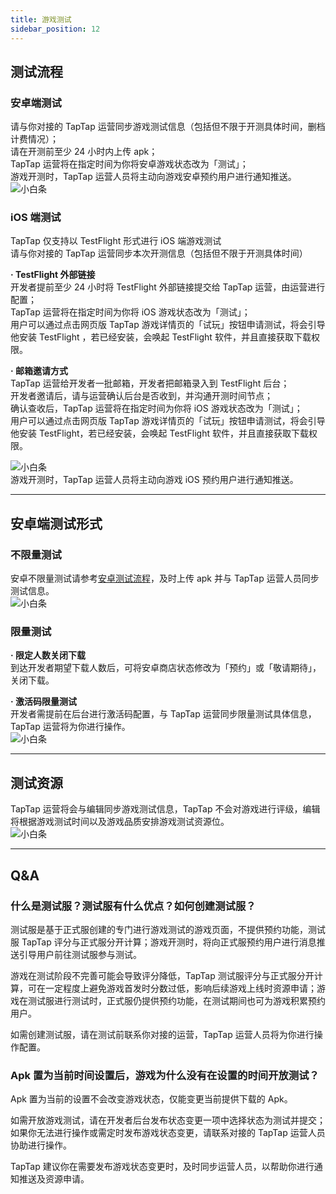 ```yaml
---
title: 游戏测试
sidebar_position: 12
---
```



## 测试流程

### 安卓端测试
请与你对接的 TapTap 运营同步游戏测试信息（包括但不限于开测具体时间，删档计费情况）；  
请在开测前至少 24 小时内上传 apk；  
TapTap 运营将在指定时间为你将安卓游戏状态改为「测试」；  
游戏开测时，TapTap 运营人员将主动向游戏安卓预约用户进行通知推送。  
![小白条](https://img.tapimg.com/market/images/c53d78b9b120276b53f82aebb0d01537.png)  

### iOS 端测试
TapTap 仅支持以 TestFlight 形式进行 iOS 端游戏测试  
请与你对接的 TapTap 运营同步本次开测信息（包括但不限于开测具体时间）


**· TestFlight 外部链接**  
开发者提前至少 24 小时将 TestFlight 外部链接提交给 TapTap 运营，由运营进行配置；  
TapTap 运营将在指定时间为你将 iOS 游戏状态改为「测试」；  
用户可以通过点击网页版 TapTap 游戏详情页的「试玩」按钮申请测试，将会引导他安装 TestFlight ，若已经安装，会唤起 TestFlight 软件，并且直接获取下载权限。  


**· 邮箱邀请方式**  
TapTap 运营给开发者一批邮箱，开发者把邮箱录入到 TestFlight 后台；  
开发者邀请后，请与运营确认后台是否收到，并沟通开测时间节点；  
确认查收后，TapTap 运营将在指定时间为你将 iOS 游戏状态改为「测试」；  
用户可以通过点击网页版 TapTap 游戏详情页的「试玩」按钮申请测试，将会引导他安装 TestFlight，若已经安装，会唤起 TestFlight 软件，并且直接获取下载权限。  

![小白条](https://img.tapimg.com/market/images/c53d78b9b120276b53f82aebb0d01537.png)  
游戏开测时，TapTap 运营人员将主动向游戏 iOS 预约用户进行通知推送。  

---

## 安卓端测试形式

### 不限量测试
安卓不限量测试请参考[安卓测试流程](https://www.taptap.com/developer/help_docs/7?id=46#document_0)，及时上传 apk 并与 TapTap 运营人员同步测试信息。  
![小白条](https://img.tapimg.com/market/images/c53d78b9b120276b53f82aebb0d01537.png)  

### 限量测试

**· 限定人数关闭下载**  
到达开发者期望下载人数后，可将安卓商店状态修改为「预约」或「敬请期待」，关闭下载。  

**· 激活码限量测试**  
开发者需提前在后台进行激活码配置，与 TapTap 运营同步限量测试具体信息，TapTap 运营将为你进行操作。  
![小白条](https://img.tapimg.com/market/images/c53d78b9b120276b53f82aebb0d01537.png)

---

## 测试资源
TapTap 运营将会与编辑同步游戏测试信息，TapTap 不会对游戏进行评级，编辑将根据游戏测试时间以及游戏品质安排游戏测试资源位。  
![小白条](https://img.tapimg.com/market/images/c53d78b9b120276b53f82aebb0d01537.png)  

---

## Q&A
### 什么是测试服？测试服有什么优点？如何创建测试服？
测试服是基于正式服创建的专门进行游戏测试的游戏页面，不提供预约功能，测试服 TapTap 评分与正式服分开计算；游戏开测时，将向正式服预约用户进行消息推送引导用户前往测试服参与测试。  

游戏在测试阶段不完善可能会导致评分降低，TapTap 测试服评分与正式服分开计算，可在一定程度上避免游戏首发时分数过低，影响后续游戏上线时资源申请；游戏在测试服进行测试时，正式服仍提供预约功能，在测试期间也可为游戏积累预约用户。  

如需创建测试服，请在测试前联系你对接的运营，TapTap 运营人员将为你进行操作配置。  


### Apk 置为当前时间设置后，游戏为什么没有在设置的时间开放测试？
Apk 置为当前的设置不会改变游戏状态，仅能变更当前提供下载的 Apk。  

如需开放游戏测试，请在开发者后台<Blue>发布状态变更</Blue>一项中选择状态为测试并提交；  
如果你无法进行操作或需定时发布游戏状态变更，请联系对接的 TapTap 运营人员协助进行操作。  

TapTap 建议你在需要发布游戏状态变更时，及时同步运营人员，以帮助你进行通知推送及资源申请。  
